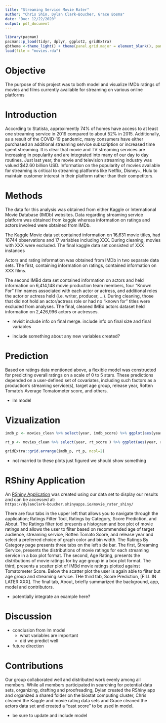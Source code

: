 ```yaml
---
title: "Streaming Service Movie Rater"
author: "Chris Shin, Dylan Clark-Boucher, Grace Bosma"
date: "Due: 12/22/2020"
output: pdf_document
---
```


```r
library(pacman)
pacman::p_load(tidyr, dplyr, ggplot2, gridExtra)
gbtheme <-theme_light() + theme(panel.grid.major = element_blank(), panel.grid.minor = element_blank(), axis.ticks = element_line(color = "grey60"), plot.title = element_text(hjust = 0.5), text = element_text(size = 10, face = "bold"))
load(file = "movies.rda")
```

# Objective 
The purpose of this project was to both model and visualize IMDb ratings of movies and films currently available for streaming on various online platforms

# Introduction 
According to Statista, approximently 74% of homes have access to at least one streaming service in 2019 compared to about 52% in 2015. Additionally, as a result of the COVID-19 pandemic, many consumers have either purchased an additional streaming service subscription or increased time spent streaming. It is clear that movie and TV streaming services are increasing in popularity and are integrated into many of our day to day routines. Just last year, the movie and television streaming industry was valued $42.60 billion USD. Information on the popularity of movies available for streaming is critical to streaming platforms like Netflix, Disney+, Hulu to maintain customer interest in their platform rather than their competitors. 

# Methods
The data for this analysis was obtained from either Kaggle or International Movie Database (IMDb) websites. Data regarding streaming service platform was obtained from kaggle whereas information on ratings and actors involved were obtained from IMDb. 

The Kaggle Movie data set contained information on 16,631 movie titles, had 16744 observations and 17 variables including XXX. During cleaning, movies with XXX were excluded. The final kaggle data set consisted of XXX instances 

Actors and rating information was obtained from IMDb in two separate data sets. The first, containing information on ratings, contained information on XXX films. 

The second IMBd data set contained information on actors and held information on 6,414,148 movie production team members, four "Known For" film names associated with each actor or actress, and additional roles the actor or actress held (i.e. writer, producer, ...). During cleaning, those that did not hold an actor/actress role or had no "known for" titles were excluded from analyses. The final, cleaned IMBd actors dataset held information on 2,426,996 actors or actresses. 

- revisit include info on final merge. include info on final size and final variables

- include something about any new variables created?

# Prediction
Based on ratings data mentioned above, a flexible model was constructed for predicting overall ratings on a scale of 0 to 5 stars. These predictions depended on a user-defined set of covariates, including such factors as a production's streaming service(s), target age group, release year, Rotten Tomato's Average Tomatometer score, and others.

- lm model

# Vizualization
```r
imdb_p <- movies_clean %>% select(year, imdb_score) %>% ggplot(aes(year, imdb_score)) + geom_point(col = 'plum4')+ gbtheme + ggtitle("IMDB Rating Over Time") + ylab("IMDB Score")

rt_p <- movies_clean %>% select(year, rt_score ) %>% ggplot(aes(year, rt_score)) + geom_point(col = 'steelblue4')+ gbtheme + ggtitle("Rotten Tomato Rating Over Time") + ylab("Rotten Tomato Score")

gridExtra::grid.arrange(imdb_p, rt_p, ncol=2)
```

- not married to these plots just figured we should show something 

# RShiny Application
An [RShiny Application](https://dylanclark-boucher.shinyapps.io/movie_rater_shiny/) was created using our data set to display our results and can be accessed at:  
```https://dylanclark-boucher.shinyapps.io/movie_rater_shiny/```

There are four tabs in the upper left that allows you to navigate through the application; Ratings Filter Tool, Ratings by Category, Score Prediction, and About. The Ratings filter tool presents a histogram and box plot of movie ratings and allows the user to filter based on recommended age of target audience, streaming service, Rotten Tomato Score, and release year and select a preferred choice of graph color and bin width. The Ratings By Category page presents three tabs on the left side bar. The first, Streaming Service, presents the distributions of movie ratings for each streaming service in a box plot format. The second, Age Rating, presents the distributions of movie ratings for by age group in a box plot format. The third, presents a scatter plot of IMBd movie ratings plotted against Tomatometer Score. Below the scatter plot the user is again able to filter but age group and streaming service. THe third tab, Score Prediction, [FILL IN LATER XXX]. The final tab, About, briefly summarized the background, app, model and contributors.  

- potentially integrate an example here?  

# Discussion 
- conclusion from lm model 
  - what variables are important
  - did we predict well 
- future direction

# Contributions 
Our group collaborated well and distributed work evenly among all members. While all members participated in searching for potential data sets, organizing, drafting and proofreading, Dylan created the RShiny app and organized a shared folder on the biostat computing cluster, Chris cleaned the Kaggle and movie rating data sets and Grace cleaned the actors data set and created a "cast score" to be used in model. 

- be sure to update and include model
